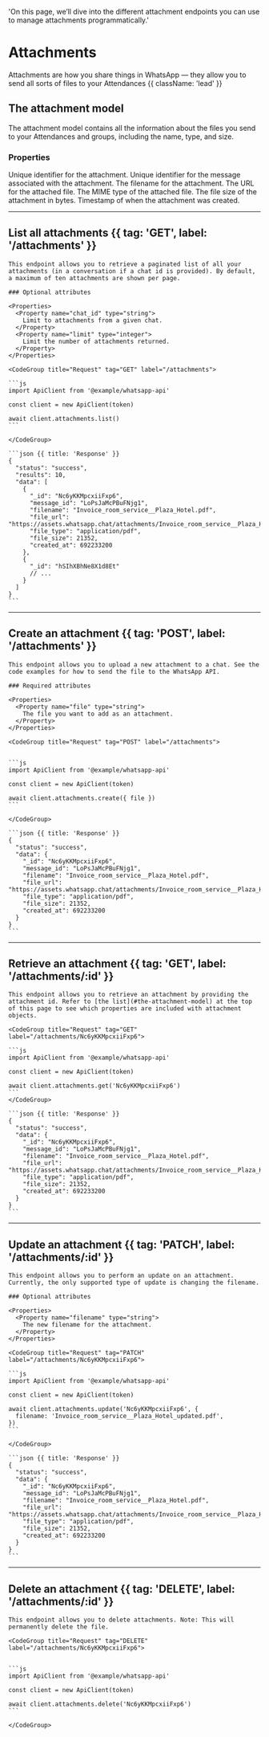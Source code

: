   'On this page, we’ll dive into the different attachment endpoints you can use to manage attachments programmatically.'

# Attachments

Attachments are how you share things in WhatsApp — they allow you to send all sorts of files to your Attendances {{ className: 'lead' }}

## The attachment model

The attachment model contains all the information about the files you send to your Attendances and groups, including the name, type, and size.

### Properties

<Properties>
  <Property name="_id" type="string">
    Unique identifier for the attachment.
  </Property>
  <Property name="message_id" type="string">
    Unique identifier for the message associated with the attachment.
  </Property>
  <Property name="filename" type="string">
    The filename for the attachment.
  </Property>
  <Property name="file_url" type="string">
    The URL for the attached file.
  </Property>
  <Property name="file_type" type="string">
    The MIME type of the attached file.
  </Property>
  <Property name="file_size" type="integer">
    The file size of the attachment in bytes.
  </Property>
  <Property name="created_at" type="timestamp">
    Timestamp of when the attachment was created.
  </Property>
</Properties>

---

## List all attachments {{ tag: 'GET', label: '/attachments' }}

<Row>
  <Col>

    This endpoint allows you to retrieve a paginated list of all your attachments (in a conversation if a chat id is provided). By default, a maximum of ten attachments are shown per page.

    ### Optional attributes

    <Properties>
      <Property name="chat_id" type="string">
        Limit to attachments from a given chat.
      </Property>
      <Property name="limit" type="integer">
        Limit the number of attachments returned.
      </Property>
    </Properties>

  </Col>
  <Col sticky>

    <CodeGroup title="Request" tag="GET" label="/attachments">

    ```js
    import ApiClient from '@example/whatsapp-api'

    const client = new ApiClient(token)

    await client.attachments.list()
    ```

    </CodeGroup>

    ```json {{ title: 'Response' }}
    {
      "status": "success",
      "results": 10,
      "data": [
        {
          "_id": "Nc6yKKMpcxiiFxp6",
          "message_id": "LoPsJaMcPBuFNjg1",
          "filename": "Invoice_room_service__Plaza_Hotel.pdf",
          "file_url": "https://assets.whatsapp.chat/attachments/Invoice_room_service__Plaza_Hotel.pdf",
          "file_type": "application/pdf",
          "file_size": 21352,
          "created_at": 692233200
        },
        {
          "_id": "hSIhXBhNe8X1d8Et"
          // ...
        }
      ]
    }
    ```

  </Col>
</Row>

---

## Create an attachment {{ tag: 'POST', label: '/attachments' }}

<Row>
  <Col>

    This endpoint allows you to upload a new attachment to a chat. See the code examples for how to send the file to the WhatsApp API.

    ### Required attributes

    <Properties>
      <Property name="file" type="string">
        The file you want to add as an attachment.
      </Property>
    </Properties>

  </Col>
  <Col sticky>

    <CodeGroup title="Request" tag="POST" label="/attachments">


    ```js
    import ApiClient from '@example/whatsapp-api'

    const client = new ApiClient(token)

    await client.attachments.create({ file })
    ```

    </CodeGroup>

    ```json {{ title: 'Response' }}
    {
      "status": "success",
      "data": {
        "_id": "Nc6yKKMpcxiiFxp6",
        "message_id": "LoPsJaMcPBuFNjg1",
        "filename": "Invoice_room_service__Plaza_Hotel.pdf",
        "file_url": "https://assets.whatsapp.chat/attachments/Invoice_room_service__Plaza_Hotel.pdf",
        "file_type": "application/pdf",
        "file_size": 21352,
        "created_at": 692233200
      }
    }
    ```

  </Col>
</Row>

---

## Retrieve an attachment {{ tag: 'GET', label: '/attachments/:id' }}

<Row>
  <Col>

    This endpoint allows you to retrieve an attachment by providing the attachment id. Refer to [the list](#the-attachment-model) at the top of this page to see which properties are included with attachment objects.

  </Col>
  <Col sticky>

    <CodeGroup title="Request" tag="GET" label="/attachments/Nc6yKKMpcxiiFxp6">

    ```js
    import ApiClient from '@example/whatsapp-api'

    const client = new ApiClient(token)

    await client.attachments.get('Nc6yKKMpcxiiFxp6')
    ```
    </CodeGroup>

    ```json {{ title: 'Response' }}
    {
      "status": "success",
      "data": {
        "_id": "Nc6yKKMpcxiiFxp6",
        "message_id": "LoPsJaMcPBuFNjg1",
        "filename": "Invoice_room_service__Plaza_Hotel.pdf",
        "file_url": "https://assets.whatsapp.chat/attachments/Invoice_room_service__Plaza_Hotel.pdf",
        "file_type": "application/pdf",
        "file_size": 21352,
        "created_at": 692233200
      }
    }
    ```

  </Col>
</Row>

---

## Update an attachment {{ tag: 'PATCH', label: '/attachments/:id' }}

<Row>
  <Col>

    This endpoint allows you to perform an update on an attachment. Currently, the only supported type of update is changing the filename.

    ### Optional attributes

    <Properties>
      <Property name="filename" type="string">
        The new filename for the attachment.
      </Property>
    </Properties>

  </Col>
  <Col sticky>

    <CodeGroup title="Request" tag="PATCH" label="/attachments/Nc6yKKMpcxiiFxp6">

    ```js
    import ApiClient from '@example/whatsapp-api'

    const client = new ApiClient(token)

    await client.attachments.update('Nc6yKKMpcxiiFxp6', {
      filename: 'Invoice_room_service__Plaza_Hotel_updated.pdf',
    })
    ```

    </CodeGroup>

    ```json {{ title: 'Response' }}
    {
      "status": "success",
      "data": {
        "_id": "Nc6yKKMpcxiiFxp6",
        "message_id": "LoPsJaMcPBuFNjg1",
        "filename": "Invoice_room_service__Plaza_Hotel.pdf",
        "file_url": "https://assets.whatsapp.chat/attachments/Invoice_room_service__Plaza_Hotel_updated.pdf",
        "file_type": "application/pdf",
        "file_size": 21352,
        "created_at": 692233200
      }
    }
    ```

  </Col>
</Row>

---

## Delete an attachment {{ tag: 'DELETE', label: '/attachments/:id' }}

<Row>
  <Col>

    This endpoint allows you to delete attachments. Note: This will permanently delete the file.

  </Col>
  <Col sticky>

    <CodeGroup title="Request" tag="DELETE" label="/attachments/Nc6yKKMpcxiiFxp6">


    ```js
    import ApiClient from '@example/whatsapp-api'

    const client = new ApiClient(token)

    await client.attachments.delete('Nc6yKKMpcxiiFxp6')
    ```

    </CodeGroup>

  </Col>
</Row>
